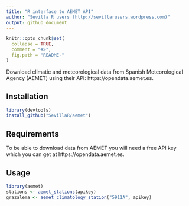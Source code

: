 ```yaml
---
title: "R interface to AEMET API"
author: "Sevilla R users (http://sevillarusers.wordpress.com)"
output: github_document
---
```


```r
knitr::opts_chunk$set(
  collapse = TRUE,
  comment = "#>",
  fig.path = "README-"
)
```

Download climatic and meteorological data from Spanish Meteorological Agency (AEMET) using their API: https://opendata.aemet.es.


## Installation

```r
library(devtools)
install_github("SevillaR/aemet")
```

## Requirements

To be able to download data from AEMET you will need a free API key which you can get at https://opendata.aemet.es.

## Usage

```r
library(aemet)
stations <- aemet_stations(apikey)
grazalema <- aemet_climatology_station("5911A", apikey)
```

